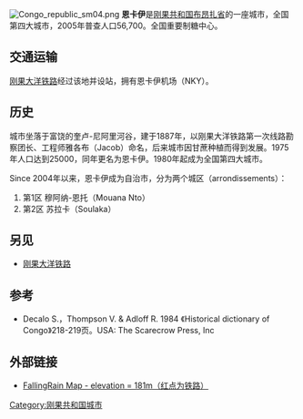 {{expand|time=2010-03-30T09:23:54+00:00}}
[[File:Congo_republic_sm04.png|thumb]]
'''恩卡伊'''是[[刚果共和国|刚果共和国]][[布昂扎省|布昂扎省]]的一座城市，全国第四大城市，2005年普查人口56,700。全国重要制糖中心。

== 交通运输 ==
[[刚果大洋铁路|刚果大洋铁路]]经过该地并设站，拥有恩卡伊机场（NKY）。

== 历史 ==
城市坐落于富饶的奎卢-尼阿里河谷，建于1887年，以刚果大洋铁路第一次线路勘察团长、工程师雅各布（Jacob）命名，后来城市因甘蔗种植而得到发展。1975年人口达到25000，同年更名为恩卡伊。1980年起成为全国第四大城市。

Since 2004年以来，恩卡伊成为自治市，分为两个城区（arrondissements）：
# 第1区 穆阿纳-恩托（Mouana Nto）
# 第2区 苏拉卡（Soulaka）

== 另见 ==

* [[刚果大洋铁路|刚果大洋铁路]]

== 参考 ==
{{reflist}}
* Decalo S.，Thompson V. & Adloff R. 1984 《Historical dictionary of Congo》218-219页。USA: The Scarecrow Press, Inc

== 外部链接 ==
* [http://www.fallingrain.com/world/CF/1/Kayes.html FallingRain Map - elevation = 181m（红点为铁路）] {{Wayback|url=http://www.fallingrain.com/world/CF/1/Kayes.html |date=20160304202159 }}

{{coord|4|10|S|13|18|E|region:CG_type:city|display=title}}

[[Category:刚果共和国城市|Category:刚果共和国城市]]